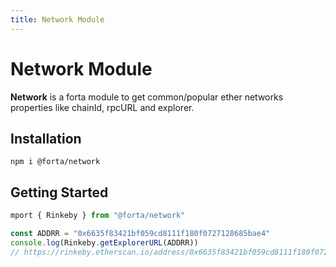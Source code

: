 ```yaml
---
title: Network Module
---
```


# Network Module

**Network** is a forta module to get common/popular ether networks properties like chainId, rpcURL and explorer.

## Installation

```shell
npm i @forta/network
```

## Getting Started

```js
mport { Rinkeby } from "@forta/network"

const ADDRR = "0x6635f83421bf059cd8111f180f0727128685bae4"
console.log(Rinkeby.getExplorerURL(ADDRR))
// https://rinkeby.etherscan.io/address/0x6635f83421bf059cd8111f180f0727128685bae4
```
